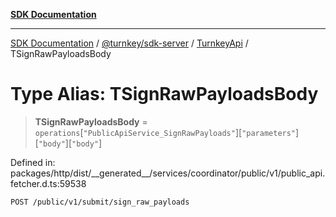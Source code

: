 [**SDK Documentation**](../../../../../README.mdx)

***

[SDK Documentation](../../../../../packages.mdx) / [@turnkey/sdk-server](../../../README.mdx) / [TurnkeyApi](../README.mdx) / TSignRawPayloadsBody

# Type Alias: TSignRawPayloadsBody

> **TSignRawPayloadsBody** = `operations`\[`"PublicApiService_SignRawPayloads"`\]\[`"parameters"`\]\[`"body"`\]\[`"body"`\]

Defined in: packages/http/dist/\_\_generated\_\_/services/coordinator/public/v1/public\_api.fetcher.d.ts:59538

`POST /public/v1/submit/sign_raw_payloads`
